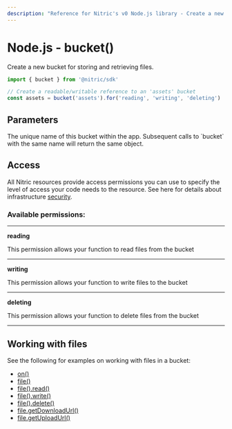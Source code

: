 ```yaml
---
description: "Reference for Nitric's v0 Node.js library - Create a new bucket for storing and retrieving files."
---
```


# Node.js - bucket()

Create a new bucket for storing and retrieving files.

```javascript
import { bucket } from '@nitric/sdk'

// Create a readable/writable reference to an 'assets' bucket
const assets = bucket('assets').for('reading', 'writing', 'deleting')
```

## Parameters

<Properties>
  <Property name="name" required type="string">
    The unique name of this bucket within the app. Subsequent calls to `bucket`
    with the same name will return the same object.
  </Property>
</Properties>

## Access

All Nitric resources provide access permissions you can use to specify the level of access your code needs to the resource. See here for details about infrastructure [security](/get-started/foundations/infrastructure/security).

### Available permissions:

---

**reading**

This permission allows your function to read files from the bucket

---

**writing**

This permission allows your function to write files to the bucket

---

**deleting**

This permission allows your function to delete files from the bucket

---

## Working with files

See the following for examples on working with files in a bucket:

- [on()](./bucket-on)
- [file()](./bucket-file)
- [file().read()](./bucket-file-read)
- [file().write()](./bucket-file-write)
- [file().delete()](./bucket-file-delete)
- [file.getDownloadUrl()](./bucket-file-downloadurl)
- [file.getUploadUrl()](./bucket-file-uploadurl)

